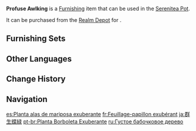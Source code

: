 {{Furnishing Infobox
|id             = 372423
|image          = Item Profuse Awlking.png
|category       = Landform
|subcategory    = Large Shrub
|quality        = 2
|adeptal_energy = 10
|load           = 50
|reduced_load   = 50
|description    = A tall and upright plant with luxurious leaves and branches. It was given the nickname "Awlking" for the sheer vitality of its leaves.
|source1        = [[Realm Depot]]
}}
'''Profuse Awlking''' is a [[Furnishing]] item that can be used in the [[Serenitea Pot]].

It can be purchased from the [[Realm Depot]] for {{Item|Realm Currency|30|x=40}}.

==Furnishing Sets==
{{Craft Usage|type=Furnishing Set}}

==Other Languages==
{{Other Languages
|en      = Profuse Awlking
|zhs     = 丛生蝶绿
|zhs_rm  = Cóngshēng Dié Lǜ
|zht     = 叢生蝶綠
|zht_rm  = Cóngshēng Dié Lǜ
|zh_tl   = 
|ja      = 群生蝶緑
|ja_rm   = Gunsei Chouryoku{{Assumed}}
|ja_tl   = Profuse Butterfly-Green
|ko      = 무성한 접록
|ko_rm   = Museonghan Jeoprok
|ko_tl   = Bushy Butterfly-Green
|es      = Planta alas de mariposa exuberante
|es_tl   = Lush Butterfly Wings Plant
|fr      = Feuillage-papillon exubérant
|fr_tl   = Exuberant Butterfly-Foliage
|ru      = Густое бабочковое дерево
|ru_tl   = Thick Butterfly Wood
|th      = ต้นใบผีเสื้อเขียว
|th_rm   = 
|th_tl   = 
|vi      = Điệp Lục Tươi Tốt
|vi_tl   = 
|de      = Üppige Schmetterlingsblätter
|de_tl   = Lush Butterfly Leaves
|id      = Awlking Berlimpah
|id_tl   = Abundant Awlking
|pt      = Planta Borboleta Exuberante
|pt_tl   = 
|tr      = Yoğun Kelebek Yaprak
|tr_tl   = 
|it      = Albero farfalla rigoglioso
|it_tl   = 
}}

==Change History==
{{Change History|1.5}}

==Navigation==
{{Furnishing Navbox|exterior}}

[[es:Planta alas de mariposa exuberante]]
[[fr:Feuillage-papillon exubérant]]
[[ja:群生蝶緑]]
[[pt-br:Planta Borboleta Exuberante]]
[[ru:Густое бабочковое дерево]]